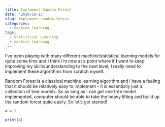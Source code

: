---
title: Implement Random Forest
date: '2018-10-15'
slug: implement-random-forest
categories:
  - machine learning
tags:
  - Statistical Learning
  - machine learning
---

I've been playing with many different machine/statistical learning models for quite some time and I think I'm now at a point where if I want to keep improving my skills/understanding to the next level, I really need to implement these algorithms from scratch myself. 

Random Forest is a classical machine learning algorithm and I have a feeling that it should be relatively easy to implement - it is essentially just a collection of tree models. So as long as I can get one tree model implemented, computer should be able to take the heavy lifting and build up the random forest quite easily. So let's get started!

```{r}
a = 1
```

```{r}
print(a)
```

